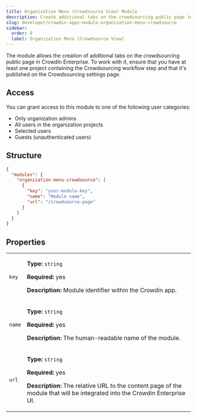 ```yaml
---
title: Organization Menu (Crowdsource View) Module
description: Create additional tabs on the crowdsourcing public page in Crowdin Enterprise
slug: developer/crowdin-apps-module-organization-menu-crowdsource
sidebar:
  order: 9
  label: Organization Menu (Crowdsource View)
---
```


The module allows the creation of additional tabs on the crowdsourcing public page in Crowdin Enterprise. To work with it, ensure that you have at least one project containing the Crowdsourcing workflow step and that it's published on the Crowdsourcing settings page.

## Access

You can grant access to this module to one of the following user categories:

* Only organization admins
* All users in the organization projects
* Selected users
* Guests (unauthenticated users)

## Structure

```json title="manifest.json"
{
  "modules": {
    "organization-menu-crowdsource": [
      {
        "key": "your-module-key",
        "name": "Module name",
        "url": "/crowdsource-page"
      }
    ]
  }
}
```

## Properties

<table>
  <tbody>
    <tr>
      <td><code>key</code></td>
      <td>
        <p><strong>Type:</strong> <code>string</code></p>
        <p><strong>Required:</strong> yes</p>
        <p><strong>Description:</strong> Module identifier within the Crowdin app.</p>
      </td>
    </tr>
    <tr>
      <td><code class="whitespace-nowrap">name</code></td>
      <td>
        <p><strong>Type:</strong> <code>string</code></p>
        <p><strong>Required:</strong> yes</p>
        <p><strong>Description:</strong> The human-readable name of the module.</p>
      </td>
    </tr>
    <tr>
      <td><code>url</code></td>
      <td>
        <p><strong>Type:</strong> <code>string</code></p>
        <p><strong>Required:</strong> yes</p>
        <p><strong>Description:</strong> The relative URL to the content page of the module that will be integrated into the Crowdin Enterprise UI.</p>
      </td>
    </tr>
  </tbody>
</table>
